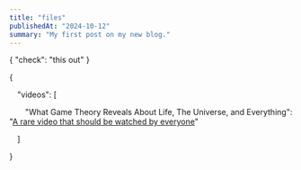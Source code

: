 ```yaml
---
title: "files"
publishedAt: "2024-10-12"
summary: "My first post on my new blog."
---
```


{ "check": "this out" }


{

&emsp;"videos": [

&emsp;&emsp;"What Game Theory Reveals About Life, The Universe, and Everything": "<a href="https://www.youtube.com/watch?v=mScpHTIi-kM">A rare video that should be watched by everyone</a>"<br/>

&emsp;]

}

